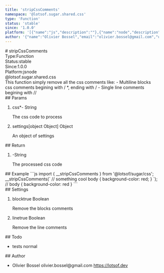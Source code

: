 ```yaml
---
title: 'stripCssComments'
namespace: '@lotsof.sugar.shared.css'
type: 'Function'
status: 'stable'
since: '1.0.0'
platform: '[{"name":"js","description":""},{"name":"node","description":""}]'
author: '{"name":"Olivier Bossel","email":"olivier.bossel@gmail.com","url":"https://lotsof.dev"}'
---
```

<div class="docmap-mdx">
# stripCssComments
<div class="_metas">
<div class="_type"><span class="_type-label">Type:</span><span class="_type-value">Function</span></div>
<div class="_status"><span class="_status-label">Status:</span><span class="_status-value -stable">stable</span></div>
<div class="_since"><span class="_since-label">Since:</span><span class="_since-value">1.0.0</span></div>
<div class="_platform"><span class="_platform-label">Platform:</span><span class="_platform-value -js">js</span><span class="_platform-value -node">node</span></div>
</div>
<div class="_namespace">@lotsof.sugar.shared.css</div>
<div class="_description typo-format typo-rhythm">
This function simply remove all the css comments like:
- Multiline blocks css comments begining with / *, ending with
/
- Single line comments begining with //
</div>
<div class="_params">
## Params
<ol class="_list">
<li class="_item">
<span class="_name">css<span class="_required">*</span></span><span class="_default">-</span> <span class="_type">String</span>
<p class="_description">The css code to process</p>
</li>
<li class="_item">
<span class="_name">settings</span><span class="_default">&lsqb;object Object&rsqb;</span> <span class="_type">Object</span>
<p class="_description">An object of settings</p>
</li>
</ol>
</div>
<div class="_return">
## Return
<ol class="_list">
<li class="_item">
<span class="_default">-</span><span class="_type">String</span>
<p class="_description">The processed css code</p>
</li>
</ol>
</div>
<div class="_examples">
## Example
```js
import { __stripCssComments } from '@lotsof/sugar/css';
__stripCssComments(`
// something cool
body { background-color: red; }
`);
// body { background-color: red }
```
</div>
<div class="_settings">
## Settings
<ol class="_list">
<li class="_item">
<span class="_name">block</span><span class="_default">true</span> <span class="_type">Boolean</span>
<p class="_description">Remove the blocks comments</p>
</li>
<li class="_item">
<span class="_name">line</span><span class="_default">true</span> <span class="_type">Boolean</span>
<p class="_description">Remove the line comments</p>
</li>
</ol>
</div>
<div class="_todo">
## Todo
<ul class="_list">
<li class="_item">
<span class="_description">tests</span>
<span class="_priority -normal">normal</span>
</li>
</ul>
</div>
<div class="_author">
## Author
<ul class="_list">
<li class="_item">
<span class="_name">Olivier Bossel</span>
<span class="_email">olivier.bossel@gmail.com</span>
<a href="https://lotsof.dev" target="_blank" class="_url">https://lotsof.dev</a>
</li>
</ul>
</div>
</div>